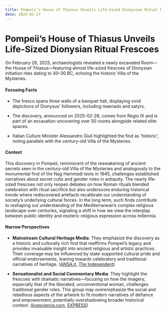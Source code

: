 ```yaml
---
title: Pompeii’s House of Thiasus Unveils Life-Sized Dionysian Ritual Frescoes
date: 2025-02-27
---
```


# Pompeii’s House of Thiasus Unveils Life-Sized Dionysian Ritual Frescoes

On February 26, 2025, archaeologists revealed a newly excavated Room—the House of Thiasus—featuring almost life-sized frescoes of Dionysian initiation rites dating to 40–30 BC, echoing the historic Villa of the Mysteries.

#### Focusing Facts

- The fresco spans three walls of a banquet hall, displaying vivid depictions of Dionysus' followers, including maenads and satyrs.

- The discovery, announced on 2025-02-26, comes from Regio IX and is part of an excavation uncovering over 50 rooms alongside related elite spaces.

- Italian Culture Minister Alessandro Giuli highlighted the find as 'historic', noting parallels with the century-old Villa of the Mysteries.

#### Context

This discovery in Pompeii, reminiscent of the reawakening of ancient secrets seen in the century-old Villa of the Mysteries and analogously to the monumental find of the Nag Hammadi texts in 1945, challenges established narratives about secret cults and gender roles in antiquity. The nearly life-sized frescoes not only reopen debates on how Roman rituals blended celebration with ritual sacrifice but also underscore enduring historical trends where rediscovered artefacts recalibrate our understanding of society’s underlying cultural forces. In the long term, such finds contribute to reshaping our understanding of the Mediterranean’s complex religious landscape over centuries, signaling a shift in how we view the interplay between public identity and esoteric religious expression across millennia.

#### Narrow Perspectives

- **Mainstream Cultural Heritage Media**: They emphasize the discovery as a historic and culturally rich find that reaffirms Pompeii’s legacy and provides invaluable insight into ancient religious and artistic practices. Their coverage may be influenced by state-supported cultural pride and official endorsements, leaning towards celebratory and traditional narratives of heritage. ([ANSA.it](https://www.ansa.it/english/news/lifestyle/arts/2025/02/26/new-villa-of-the-mysteries-uncovered-at-pompeii_08f260ae-0657-4ea7-a3eb-37306ab3ac5e.html), [The Independent](https://www.independent.co.uk/news/science/archaeology/frescoes-frieze-pompeii-italy-discovery-b2705115.html))

- **Sensationalist and Social Commentary Media**: They highlight the frescoes with dramatic narratives—focusing on how the imagery, especially that of the liberated, unconventional woman, challenges traditional gender roles. This group may overemphasize the social and rebellious aspects of the artwork to fit modern narratives of defiance and empowerment, potentially overshadowing broader historical context. ([livescience.com](https://www.livescience.com/archaeology/romans/rare-fresco-discovered-in-pompeii-shows-type-of-woman-who-breaks-free-from-male-order-to-dance-freely-go-hunting-and-eat-raw-meat-in-the-mountains), [EXPRESS](https://www.express.co.uk/news/uk/2019873/Pompeii))
